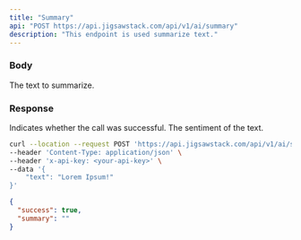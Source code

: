 ```yaml
---
title: "Summary"
api: "POST https://api.jigsawstack.com/api/v1/ai/summary"
description: "This endpoint is used summarize text."
---
```


### Body

<ParamField body="text" type="string" required>
  The text to summarize.
</ParamField>

<Snippet file="header.mdx" />

### Response

<ResponseField name="success" type="boolean">
  Indicates whether the call was successful.
</ResponseField>

<ResponseField name="sentiment" type="string">
  The sentiment of the text.
</ResponseField>

<RequestExample>

```bash Example Request
curl --location --request POST 'https://api.jigsawstack.com/api/v1/ai/summary' \
--header 'Content-Type: application/json' \
--header 'x-api-key: <your-api-key>' \
--data '{
    "text": "Lorem Ipsum!"
}'
```

</RequestExample>

<ResponseExample>

```json Response
{
  "success": true,
  "summary": ""
}
```

</ResponseExample>
